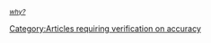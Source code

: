 <includeonly><sup>''[[Template:Unsure|why?]]''</sup>[[Category:Articles requiring verification on accuracy]]</includeonly><noinclude>
{{documentation|page=Unsure/doc}}
</noinclude>